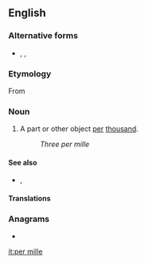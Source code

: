 {{also|permille}}
==English==
{{wikipedia}}

===Alternative forms===
* {{l|en|per mil}}, {{l|en|per mill}}, {{l|en|permille}}

===Etymology===
From {{etyl|la|en}} {{m|la|per}} {{m|la|mīlle||thousand}}

===Noun===
{{en-noun|per mille}}

# A part or other object [[per]] [[thousand]].
#: ''Three per mille''

====See also====
* {{l|en|per cent}}, {{l|en|percent}}

====Translations====
{{trans-see|permille}}

===Anagrams===
* {{l|en|impeller}}

[[it:per mille]]